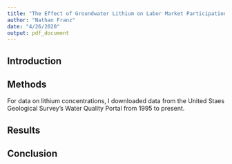 ```yaml
---
title: "The Effect of Groundwater Lithium on Labor Market Participation"
author: "Nathan Franz"
date: "4/26/2020"
output: pdf_document
---
```


## Introduction


## Methods

For data on lithium concentrations, I downloaded data from the United Staes Geological Survey's Water Quality Portal from 1995 to present.


## Results

## Conclusion


